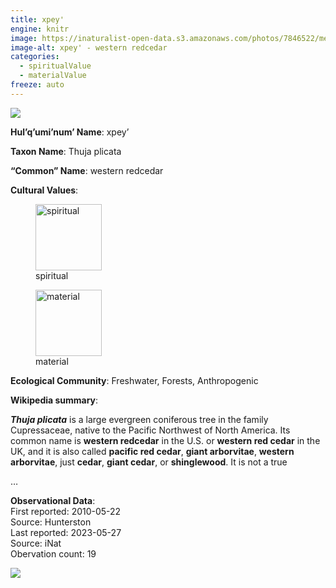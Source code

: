 ```yaml
---
title: xpey'
engine: knitr
image: https://inaturalist-open-data.s3.amazonaws.com/photos/7846522/medium.jpeg
image-alt: xpey' - western redcedar
categories:
  - spiritualValue
  - materialValue
freeze: auto
---
```

![](https://inaturalist-open-data.s3.amazonaws.com/photos/7846522/medium.jpeg){fig-alt="xpey' - western redcedar"}

**Hul'q'umi'num' Name**: xpey'



**Taxon Name**: Thuja plicata

**"Common" Name**: western redcedar

**Cultural Values**:  

::: {layout-nrow=1 style="width:60%"}
![spiritual](/files/spiritual.svg){width=106px}

![material](/files/material.svg){width=106px}
:::

**Ecological Community**: Freshwater, Forests, Anthropogenic

**Wikipedia summary**:  
<p class="mw-empty-elt">

</p>

<p><i><b>Thuja plicata</b></i> is a large evergreen coniferous tree in the family Cupressaceae, native to the Pacific Northwest of North America. Its common name is <b>western redcedar</b> in the U.S. or <b>western red cedar</b> in the UK, and it is also called <b>pacific red cedar</b>, <b>giant arborvitae</b>, <b>western arborvitae</b>, just <b>cedar</b>, <b>giant cedar</b>, or <b>shinglewood</b>. It is not a true</p>...

**Observational Data**:   
First reported: 2010-05-22  
Source: Hunterston  
Last reported: 2023-05-27  
Source: iNat  
Obervation count: 19

![](community_dist.png)

